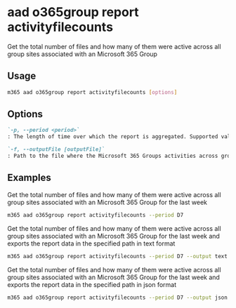 
# aad o365group report activityfilecounts

Get the total number of files and how many of them were active across all group sites associated with an Microsoft 365 Group

## Usage

```sh
m365 aad o365group report activityfilecounts [options]
```

## Options

```md defintion-list
`-p, --period <period>`
: The length of time over which the report is aggregated. Supported values `D7,D30,D90,D180`

`-f, --outputFile [outputFile]`
: Path to the file where the Microsoft 365 Groups activities across group workloads report should be stored in
```

<Global />

## Examples

Get the total number of files and how many of them were active across all group sites associated with an Microsoft 365 Group for the last week

```sh
m365 aad o365group report activityfilecounts --period D7
```

Get the total number of files and how many of them were active across all group sites associated with an Microsoft 365 Group for the last week and exports the report data in the specified path in text format

```sh
m365 aad o365group report activityfilecounts --period D7 --output text > "o365groupactivityfilecounts.txt"
```

Get the total number of files and how many of them were active across all group sites associated with an Microsoft 365 Group for the last week and exports the report data in the specified path in json format

```sh
m365 aad o365group report activityfilecounts --period D7 --output json > "o365groupactivityfilecounts.json"
```
